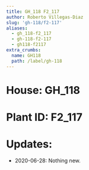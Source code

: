 ```yaml
---
title: GH_118 F2_117
author: Roberto Villegas-Diaz
slug: 'gh-118/f2-117'
aliases:
  - gh_118-f2_117
  - gh-118-f2-117
  - gh118-f2117
extra_crumbs:
  name: GH118
  path: /label/gh-118
---
```


# **House**: GH_118
# **Plant ID**: F2_117
# **Updates**: 
 - 2020-06-28: Nothing new.
